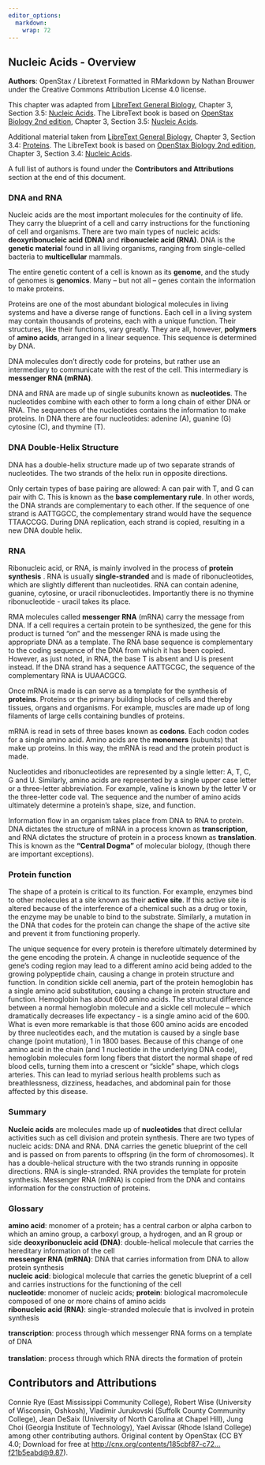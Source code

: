 ```yaml
---
editor_options: 
  markdown: 
    wrap: 72
---
```


## Nucleic Acids - Overview {#nucleic-acids-review}

**Authors**: OpenStax / Libretext Formatted in RMarkdown by Nathan
Brouwer under the Creative Commons Attribution License 4.0 license.

This chapter was adapted from [LibreText General
Biology](https://bio.libretexts.org/Bookshelves/Introductory_and_General_Biology/Book%3A_General_Biology_(OpenStax)),
Chapter 3, Section 3.5: [Nucleic
Acids](https://bio.libretexts.org/Bookshelves/Introductory_and_General_Biology/Book%3A_General_Biology_(OpenStax)/1%3A_The_Chemistry_of_Life/3%3A_Biological_Macromolecules/3.5%3A_Nucleic_Acids).
The LibreText book is based on [OpenStax Biology 2nd
edition](https://openstax.org/details/books/biology-2e), Chapter 3,
Section 3.5: [Nucleic
Acids](https://openstax.org/books/biology-2e/pages/3-5-nucleic-acids).

Additional material taken from [LibreText General Biology](), Chapter 3,
Section 3.4:
[Proteins](https://bio.libretexts.org/Bookshelves/Introductory_and_General_Biology/Book%3A_General_Biology_(OpenStax)/1%3A_The_Chemistry_of_Life/3%3A_Biological_Macromolecules/3.4%3A_Proteins).
The LibreText book is based on [OpenStax Biology 2nd
edition](https://openstax.org/details/books/biology-2e), Chapter 3,
Section 3.4: [Nucleic
Acids](https://openstax.org/books/biology-2e/pages/3-4-proteins).

A full list of authors is found under the **Contributors and
Attributions** section at the end of this document.

### DNA and RNA

Nucleic acids are the most important molecules for the continuity of
life. They carry the blueprint of a cell and carry instructions for the
functioning of cell and organisms. There are two main types of nucleic
acids: **deoxyribonucleic acid (DNA)** and **ribonucleic acid (RNA)**.
DNA is the **genetic material** found in all living organisms, ranging
from single-celled bacteria to **multicellular** mammals.

The entire genetic content of a cell is known as its **genome**, and the
study of genomes is **genomics**. Many -- but not all -- genes contain
the information to make proteins.

Proteins are one of the most abundant biological molecules in living
systems and have a diverse range of functions. Each cell in a living
system may contain thousands of proteins, each with a unique function.
Their structures, like their functions, vary greatly. They are all,
however, **polymers** of **amino acids**, arranged in a linear sequence.
This sequence is determined by DNA.

DNA molecules don't directly code for proteins, but rather use an
intermediary to communicate with the rest of the cell. This intermediary
is **messenger RNA (mRNA)**.

DNA and RNA are made up of single subunits known as **nucleotides**. The
nucleotides combine with each other to form a long chain of either DNA
or RNA. The sequences of the nucleotides contains the information to
make proteins. In DNA there are four nucleotides: adenine (A), guanine
(G) cytosine (C), and thymine (T).

### DNA Double-Helix Structure

DNA has a double-helix structure made up of two separate strands of
nucleotides. The two strands of the helix run in opposite directions.

<!-- ```{r, echo = F, fig.cap="Figure 3.5.2 : Native DNA is an antiparallel double helix. The phosphate backbone (indicated by the curvy lines) is on the outside, and the bases are on the inside. Each base from one strand interacts via hydrogen bonding with a base from the opposing strand. (credit: Jerome Walker/Dennis Myts)"} -->

<!-- knitr::include_graphics(here::here("./images/image6.jpeg")) -->

<!-- ``` -->

Only certain types of base pairing are allowed: A can pair with T, and G
can pair with C. This is known as the **base complementary rule**. In
other words, the DNA strands are complementary to each other. If the
sequence of one strand is AATTGGCC, the complementary strand would have
the sequence TTAACCGG. During DNA replication, each strand is copied,
resulting in a new DNA double helix.

<!-- Art Connection -->

<!-- ```{r, echo = F} -->

<!-- knitr::include_graphics(here::here("./images/image7.jpeg")) -->

<!-- ``` -->

<!-- Figure 3.5.3 : In a double stranded DNA molecule, the two strands run -->

<!-- antiparallel to one another so that one strand runs 5′ to 3′ and the -->

<!-- other 3′ to 5′. The phosphate backbone is located on the outside, and -->

<!-- the bases are in the middle. Adenine forms hydrogen bonds (or base -->

<!-- pairs) with thymine, and guanine base pairs with cytosine. -->

<!-- A mutation occurs, and cytosine is replaced with adenine. What impact -->

<!-- do you think this will have on the DNA structure? -->

### RNA

Ribonucleic acid, or RNA, is mainly involved in the process of **protein
synthesis** . RNA is usually **single-stranded** and is made of
ribonucleotides, which are slightly different than nucleotides. RNA can
contain adenine, guanine, cytosine, or uracil ribonucleotides.
Importantly there is no thymine ribonucleotide - uracil takes its place.

<!-- There are four major types of RNA: messenger RNA (mRNA), ribosomal RNA -->

<!-- (rRNA), transfer RNA (tRNA), and microRNA (miRNA). The first, mRNA, -->

RMA molecules called **messenger RNA** (mRNA) carry the message from
DNA. If a cell requires a certain protein to be synthesized, the gene
for this product is turned "on" and the messenger RNA is made using the
appropriate DNA as a template. The RNA base sequence is complementary to
the coding sequence of the DNA from which it has been copied. However,
as just noted, in RNA, the base T is absent and U is present instead. If
the DNA strand has a sequence AATTGCGC, the sequence of the
complementary RNA is UUAACGCG.

Once mRNA is made is can serve as a template for the synthesis of
**proteins**. Proteins or the primary building blocks of cells and
thereby tissues, organs and organisms. For example, muscles are made up
of long filaments of large cells containing bundles of proteins.

<!-- ```{r, echo = F} -->

<!-- knitr::include_graphics(here::here("./images/image8.jpeg")) -->

<!-- ``` -->

<!-- Figure 3.5.4 : A ribosome has two parts: a large subunit and a small -->

<!-- subunit. The mRNA sits in between the two subunits. A tRNA molecule -->

<!-- recognizes a codon on the mRNA, binds to it by complementary base -->

<!-- pairing, and adds the correct amino acid to the growing peptide chain. -->

mRNA is read in sets of three bases known as **codons**. Each codon
codes for a single amino acid. Amino acids are the **monomers**
(subunits) that make up proteins. In this way, the mRNA is read and the
protein product is made.

Nucleotides and ribonucleotides are represented by a single letter: A,
T, C, G and U. Similarly, amino acids are represented by a single upper
case letter or a three-letter abbreviation. For example, valine is known
by the letter V or the three-letter code val. The sequence and the
number of amino acids ultimately determine a protein's shape, size, and
function.

<!-- Ribosomal RNA (rRNA) is a major constituent of ribosomes on which the mRNA binds. The rRNA ensures the properalignment of the mRNA and the ribosomes; the rRNA of the ribosome also -->

<!-- has an enzymatic activity (peptidyl transferase) and catalyzes the -->

<!-- formation of the peptide bonds between two aligned amino acids. -->

<!-- Transfer RNA (tRNA) is one of the smallest of the four types of RNA, -->

<!-- usually 70--90 nucleotides long. It carries the correct amino acid to -->

<!-- the site of protein synthesis. It is the base pairing between the tRNA -->

<!-- and mRNA that allows for the correct amino acid to be inserted in the -->

<!-- polypeptide chain. microRNAs are the smallest RNA molecules and their -->

<!-- role involves the regulation of gene expression by interfering with -->

<!-- the expression of certain mRNA messages. Table 3.5.1 below summarizes -->

<!-- features of DNA and RNA. -->

<!-- ***Table*** 3.5.1 ***:** Features of DNA and RNA. -->

<!-- +---------------------+------------------------+-----------------------+ -->

<!-- |                     | Features of DNA and    |                       | -->

<!-- |                     | RNA                    |                       | -->

<!-- +=====================+========================+=======================+ -->

<!-- |                     | DNA                    | RNA                 | -->

<!-- +---------------------+------------------------+-----------------------+ -->

<!-- | Function            | Carries genetic        | Involved in protein | -->

<!-- |                     | information            | synthesis           | -->

<!-- +---------------------+------------------------+-----------------------+ -->

<!-- | Location            | Remains in the nucleus | Leaves the nucleus  | -->

<!-- +---------------------+------------------------+-----------------------+ -->

<!-- | Structure           | Double helix           | Usually             | -->

<!-- |                     |                        | single-stranded     | -->

<!-- +---------------------+------------------------+-----------------------+ -->

<!-- | Sugar               | Deoxyribose            | Ribose              | -->

<!-- +---------------------+------------------------+-----------------------+ -->

<!-- | Pyrimidines         | Cytosine, thymine      | Cytosine, uracil    | -->

<!-- +---------------------+------------------------+-----------------------+ -->

<!-- | Purines             | Adenine, guanine       | Adenine, guanine    | -->

<!-- +---------------------+------------------------+-----------------------+ -->

<!-- Even though the RNA is single stranded, most RNA types show extensive -->

<!-- intramolecular base pairing between complementary sequences, creating -->

<!-- a predictable three-dimensional structure essential for their -->

<!-- function. -->

Information flow in an organism takes place from DNA to RNA to protein.
DNA dictates the structure of mRNA in a process known as
**transcription**, and RNA dictates the structure of protein in a
process known as **translation**. This is known as the **"Central
Dogma"** of molecular biology, (though there are important exceptions).

<!-- *Link to Learning* -->

<!-- ```{r, echo = F, out.width="10%"} -->

<!-- knitr::include_graphics(here::here("./images/image9.png")) -->

<!-- ``` -->

<!-- * To learn more about DNA, explore the Howard Hughes Medical Institute -->

<!-- BioInteractive animations on the topic of DNA.* -->

### Protein function

The shape of a protein is critical to its function. For example, enzymes
bind to other molecules at a site known as their **active site**. If
this active site is altered because of the interference of a chemical
such as a drug or toxin, the enzyme may be unable to bind to the
substrate. Similarly, a mutation in the DNA that codes for the protein
can change the shape of the active site and prevent it from functioning
properly.

The unique sequence for every protein is therefore ultimately determined
by the gene encoding the protein. A change in nucleotide sequence of the
gene's coding region may lead to a different amino acid being added to
the growing polypeptide chain, causing a change in protein structure and
function. In condition sickle cell anemia, part of the protein
hemoglobin has a single amino acid substitution, causing a change in
protein structure and function. Hemoglobin has about 600 amino acids.
The structural difference between a normal hemoglobin molecule and a
sickle cell molecule -- which dramatically decreases life expectancy -
is a single amino acid of the 600. What is even more remarkable is that
those 600 amino acids are encoded by three nucleotides each, and the
mutation is caused by a single base change (point mutation), 1 in 1800
bases. Because of this change of one amino acid in the chain (and 1
nucleotide in the underlying DNA code), hemoglobin molecules form long
fibers that distort the normal shape of red blood cells, turning them
into a crescent or "sickle" shape, which clogs arteries. This can lead
to myriad serious health problems such as breathlessness, dizziness,
headaches, and abdominal pain for those affected by this disease.

### Summary

**Nucleic acids** are molecules made up of **nucleotides** that direct
cellular activities such as cell division and protein synthesis. There
are two types of nucleic acids: DNA and RNA. DNA carries the genetic
blueprint of the cell and is passed on from parents to offspring (in the
form of chromosomes). It has a double-helical structure with the two
strands running in opposite directions. RNA is single-stranded. RNA
provides the template for protein synthesis. Messenger RNA (mRNA) is
copied from the DNA and contains information for the construction of
proteins.

<!-- ### Art Connections -->

<!-- ### Analysis Questions -->

<!-- Free Response -->

### Glossary

**amino acid**: monomer of a protein; has a central carbon or alpha
carbon to which an amino group, a carboxyl group, a hydrogen, and an R
group or side **deoxyribonucleic acid (DNA)**: double-helical molecule
that carries the hereditary information of the cell\
**messenger RNA (mRNA)**: DNA that carries information from DNA to allow
protein synthesis\
**nucleic acid**: biological molecule that carries the genetic blueprint
of a cell and carries instructions for the functioning of the cell\
**nucleotide**: monomer of nucleic acids; **protein**: biological
macromolecule composed of one or more chains of amino acids\
<!-- **phosphodiester**: linkage covalent chemical bond that holds together the polynucleotide -->
<!-- chains with a phosphate group linking two pentose sugars of neighboring nucleotides   -->
<!-- **polynucleotide**: long chain of nucleotides   -->
<!-- **purine**: type of nitrogenous base in DNA and RNA; adenine and guanine are    -->
<!-- **purines, pyrimidine**: type of nitrogenous base in DNA and RNA; cytosine, thymine, and uracil -->
<!-- are pyrimidines   --> **ribonucleic acid (RNA)**: single-stranded
molecule that is involved in protein synthesis\
<!-- **ribosomal RNA (rRNA)**: RNA that ensures the proper alignment of the mRNA and the ribosomes -->
<!-- during protein synthesis and catalyzes the formation of the peptide linkage   -->

**transcription**: process through which messenger RNA forms on a
template of DNA\
<!-- **transfer RNA (tRNA)**: RNA that carries activated amino acids to the site of protein synthesis on the ribosome -->
\
**translation**: process through which RNA directs the formation of
protein

## Contributors and Attributions

Connie Rye (East Mississippi Community College), Robert Wise (University
of Wisconsin, Oshkosh), Vladimir Jurukovski (Suffolk County Community
College), Jean DeSaix (University of North Carolina at Chapel Hill),
Jung Choi (Georgia Institute of Technology), Yael Avissar (Rhode Island
College) among other contributing authors. Original content by OpenStax
(CC BY 4.0; Download for free at
[http://cnx.org/contents/185cbf87-c72...f21b5eabd\@9.87](http://cnx.org/contents/185cbf87-c72e-48f5-b51e-f14f21b5eabd%409.87)).
